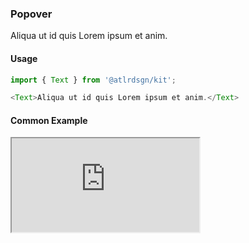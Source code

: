 ### Popover
 
Aliqua ut id quis Lorem ipsum et anim.
 
#### Usage

```typescript
import { Text } from '@atlrdsgn/kit';

<Text>Aliqua ut id quis Lorem ipsum et anim.</Text>
```

#### Common Example

<iframe src="https://codesandbox.io/embed/kit-popover-z48nfo?fontsize=14&hidenavigation=1&theme=light&view=preview"
     style={{height: '300px', width: '100%', border: '2px solid blue', borderRadius: '12px', overflow: 'hidden'}}
     title="kit.popover"
     allow="accelerometer; ambient-light-sensor; camera; encrypted-media; geolocation; gyroscope; hid; microphone; midi; payment; usb; vr; xr-spatial-tracking"
     sandbox="allow-forms allow-modals allow-popups allow-presentation allow-same-origin allow-scripts"
   ></iframe>
